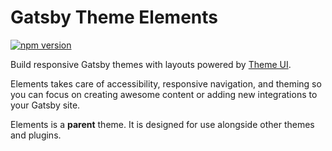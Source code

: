 # Gatsby Theme Elements

[![npm version](https://badge.fury.io/js/gatsby-theme-elements.svg)](https://badge.fury.io/js/gatsby-theme-elements)

Build responsive Gatsby themes with layouts powered by [Theme UI](https://theme-ui.com/).

Elements takes care of accessibility, responsive navigation, and theming so you can focus on creating awesome content or adding new integrations to your Gatsby site.

Elements is a **parent** theme. It is designed for use alongside other themes
and plugins.
